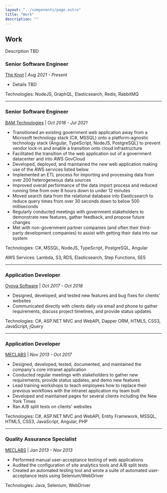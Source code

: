```yaml
---
layout: "../components/page.astro"
title: "Work"
description: ""
---
```


## Work

Description TBD

### Senior Software Engineer

[The Knot](https://theknot.com) | *Aug 2021 - Present*

- Details TBD

Technologies: NodeJS, GraphQL, Elasticsearch, Redis, RabbitMQ

---

### Senior Software Engineer

[BAM Technologies](https://bamtech.net) | *Oct 2018 - Jul 2021*

- Transitioned an existing government web application away from a Microsoft technology stack (C#, MSSQL) onto a platform-agnostic technology stack (Angular, TypeScript, NodeJS, PostgreSQL) to prevent vendor lock-in and enable a transition onto cloud infrastructure
- Facilitated the transition of the web application out of a government datacenter and into AWS GovCloud
- Developed, deployed, and maintained the new web application making use of the AWS services listed below
- Implemented an ETL process for importing and processing data from over 200 heterogeneous data sources
- Improved overall performance of the data import process and reduced running time from over 8 hours down to under 12 minutes
- Moved search data from the relational database into Elasticsearch to reduce query times from over 30 seconds down to below 500 milliseconds
- Regularly conducted meetings with government stakeholders to demonstrate new features, gather feedback, and propose future changes
- Met with non-government partner companies (and often their third-party development companies) to assist with getting their data into our system

Technologies: C#, MSSQL, NodeJS, TypeScript, PostgreSQL, Angular

AWS Services: Lambda, S3, RDS, Elasticsearch, Step Functions, SES

---

### Application Developer

[Oyova Software](https://oyova.com) | *Oct 2017 - Oct 2018*

- Designed, developed, and tested new features and bug fixes for clients' websites
- Communicated directly with clients daily via email and phone to gather requirements, discuss project timelines, and provide status updates

Technologies: C#, ASP.NET MVC and WebAPI, Dapper ORM, HTML5, CSS3, JavaScript, jQuery

---

### Application Developer

[MECLABS](https://meclabs.com) | *Nov 2013 - Oct 2017*

- Designed, developed, tested, documented, and maintained the company's core intranet application
- Conducted regular meetings with stakeholders to gather new requirements, provide status updates, and demo new features
- Lead training workshops to teach employees how to replace their previous workflows with the intranet application my team built
- Developed and maintained pages for several clients including the New York Times
- Ran A/B split tests on clients' websites

Technologies: C#, ASP.NET MVC and WebAPI, Entity Framework, MSSQL, HTML5, CSS3, JavaScript, Angular, PHP

---

### Quality Assurance Specialist

[MECLABS](https://meclabs.com) | *Jan 2013 - Nov 2013*

- Performed manual user-acceptance testing of web applications
- Audited the configuration of site analytics tools and A/B split tests
- Created an automated testing tool and wrote a suite of automated user-acceptance tests using Selenium/WebDriver

Technologies: Java, Selenium, WebDriver